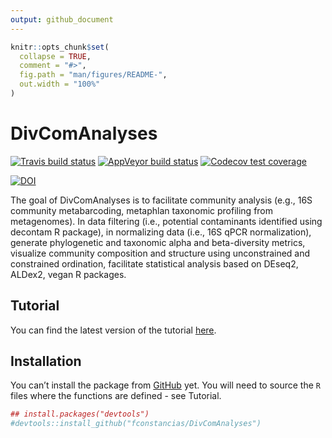 ```yaml
---
output: github_document
---
```


<!-- README.md is generated from README.Rmd. Please edit that file -->

```r
knitr::opts_chunk$set(
  collapse = TRUE,
  comment = "#>",
  fig.path = "man/figures/README-",
  out.width = "100%"
)
```

# DivComAnalyses

<!-- badges: start -->
[![Travis build status](https://travis-ci.com/fconstancias/DivComAnalyses.svg?branch=master)](https://travis-ci.com/fconstancias/DivComAnalyses)
[![AppVeyor build status](https://ci.appveyor.com/api/projects/status/github/fconstancias/DivComAnalyses?branch=master&svg=true)](https://ci.appveyor.com/project/fconstancias/DivComAnalyses)
[![Codecov test coverage](https://codecov.io/gh/fconstancias/DivComAnalyses/branch/master/graph/badge.svg)](https://codecov.io/gh/fconstancias/DivComAnalyses?branch=master)

[![DOI](https://zenodo.org/badge/299625681.svg)](https://zenodo.org/badge/latestdoi/299625681)


<!-- badges: end -->

The goal of DivComAnalyses is to facilitate community analysis (e.g., 16S community metabarcoding, metaphlan taxonomic profiling from metagenomes). In data filtering (i.e., potential contaminants identified using decontam R package), in normalizing data (i.e., 16S qPCR normalization), generate phylogenetic and taxonomic alpha and beta-diversity metrics, visualize community composition and structure using unconstrained and constrained ordination, facilitate statistical analysis based on DEseq2, ALDex2, vegan R packages.

## Tutorial

You can find the latest version of the tutorial [here](http://htmlpreview.github.io/?https://github.com/fconstancias/DivComAnalyses/blob/master/SOP/community_analyses/Microbiome_R_tutorial.html).


## Installation

You can't install the package  from [GitHub](https://github.com/) yet. You will need to source the `R` files where the functions are defined - see Tutorial.

``` r
## install.packages("devtools")
#devtools::install_github("fconstancias/DivComAnalyses")
```

